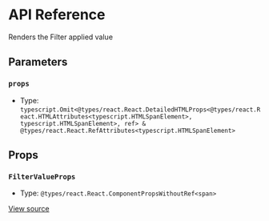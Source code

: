 # API Reference

Renders the Filter applied value

## Parameters

### `props`

- Type: `typescript.Omit<@types/react.React.DetailedHTMLProps<@types/react.React.HTMLAttributes<typescript.HTMLSpanElement>, typescript.HTMLSpanElement>, ref> & @types/react.React.RefAttributes<typescript.HTMLSpanElement>`

## Props

### `FilterValueProps`

- Type: `@types/react.React.ComponentPropsWithoutRef<span>`

[View source](https://github.com/vtex/shoreline/blob/222f7e794/packages/components/src/filter/filter-value.tsx#L11)

